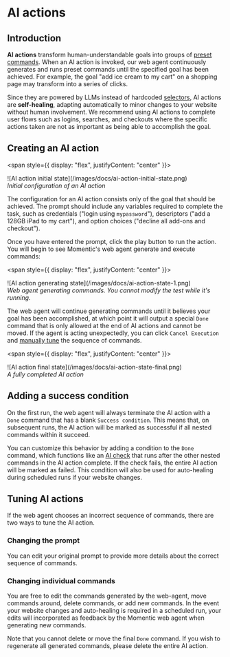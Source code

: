 # AI actions

## Introduction

**AI actions** transform human-understandable goals into groups of [preset commands](/docs/step-types/preset-actions). When an AI action is invoked, our web agent continuously generates and runs preset commands until the specified goal has been achieved. For example, the goal "add ice cream to my cart" on a shopping page may transform into a series of clicks.

Since they are powered by LLMs instead of hardcoded [selectors](https://playwright.dev/docs/other-locators), AI actions are **self-healing**, adapting automatically to minor changes to your website without human involvement. We recommend using AI actions to complete user flows such as logins, searches, and checkouts where the specific actions taken are not as important as being able to accomplish the goal.

## Creating an AI action

<span style={{ display: "flex", justifyContent: "center" }}>
  <Frame>
    ![AI action initial state](/images/docs/ai-action-initial-state.png)
  </Frame>
</span>
<div style={{ textAlign: "center" }}>
  <i>Initial configuration of an AI action</i>
</div>

The configuration for an AI action consists only of the goal that should be achieved. The prompt should include any variables required to complete the task, such as credentials ("login using `mypassword`"), descriptors ("add a 128GB iPad to my cart"), and option choices ("decline all add-ons and checkout").

Once you have entered the prompt, click the play button to run the action. You will begin to see Momentic's web agent generate and execute commands:

<span style={{ display: "flex", justifyContent: "center" }}>
  <Frame>
    ![AI action generating state](/images/docs/ai-action-state-1.png)
  </Frame>
</span>
<div style={{ textAlign: "center" }}>
  <i>
    Web agent generating commands. You cannot modify the test while it's
    running.
  </i>
</div>

The web agent will continue generating commands until it believes your goal has been accomplished, at which point it will output a special `Done` command that is only allowed at the end of AI actions and cannot be moved. If the agent is acting unexpectedly, you can click `Cancel Execution` and [manually tune](#tuning-ai-actions) the sequence of commands.

<span style={{ display: "flex", justifyContent: "center" }}>
  <Frame>
    ![AI action final state](/images/docs/ai-action-state-final.png)
  </Frame>
</span>
<div style={{ textAlign: "center" }}>
  <i>A fully completed AI action</i>
</div>

## Adding a success condition

On the first run, the web agent will always terminate the AI action with a `Done` command that has a blank `Success condition`. This means that, on subsequent runs, the AI action will be marked as successful if all nested commands within it succeed.

You can customize this behavior by adding a condition to the `Done` command, which functions like an [AI check](/docs/step-types/ai-checks) that runs after the other nested commands in the AI action complete. If the check fails, the entire AI action will be marked as failed. This condition will also be used for auto-healing during scheduled runs if your website changes.

## Tuning AI actions

If the web agent chooses an incorrect sequence of commands, there are two ways to tune the AI action.

### Changing the prompt

You can edit your original prompt to provide more details about the correct sequence of commands.

### Changing individual commands

You are free to edit the commands generated by the web-agent, move commands around, delete commands, or add new commands. In the event your website changes and auto-healing is required in a scheduled run, your edits will incorporated as feedback by the Momentic web agent when generating new commands.

Note that you cannot delete or move the final `Done` command. If you wish to regenerate all generated commands, please delete the entire AI action.
